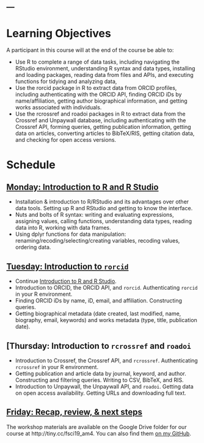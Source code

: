 ---
---

# Learning Objectives

A participant in this course will at the end of the course be able to:

* Use R to complete a range of data tasks, including navigating the RStudio environment, understanding R syntax and data types, installing and loading packages, reading data from files and APIs, and executing functions for tidying and  analyzing data,
* Use the rorcid package in R to extract data from ORCID profiles, including authenticating with the ORCID API, finding ORCID iDs by name/affiliation, getting author biographical information, and getting works associated with individuals.
* Use the rcrossref and roadoi packages in R to extract data from the Crossref and Unpaywall database, including authenticating with the Crossref API, forming queries, getting publication information, getting data on articles, converting articles to BibTeX/RIS, getting citation data, and checking for open access versions.


# Schedule

## [Monday: Introduction to R and R Studio]()

* Installation & introduction to R/RStudio and its advantages over other data tools. Setting up R and RStudio and getting to know the interface.
* Nuts and bolts of R syntax: writing and evaluating expressions, assigning values, calling functions, understanding data types, reading data into R, working with data frames.
* Using dplyr functions for data manipulation: renaming/recoding/selecting/creating variables, recoding values, ordering data.

## [Tuesday: Introduction to `rorcid`](rorcid.html)

* Continue [Introduction to R and R Studio](). 
* Introduction to ORCID, the ORCID API, and `rorcid`. Authenticating `rorcid` in your R environment.
* Finding ORCID iDs by name, iD, email, and affiliation. Constructing queries.
* Getting biographical metadata (date created, last modified, name, biography, email, keywords) and works metadata (type, title, publication date).

## [Thursday: Introduction to `rcrossref` and `roadoi`

* Introduction to Crossref, the Crossref API, and `rcrossref`. Authenticating `rcrossref` in your R environment.
* Getting publication and article data by journal, keyword, and author. Constructing and filtering queries. Writing to CSV, BibTeX, and RIS.
* Introduction to Unpaywall, the Unpaywall API, and `roadoi`. Getting data on open access availability. Getting URLs and downloading full text.


## [Friday: Recap, review, & next steps]()






The workshop materials are available on the Google Drive folder for our course at http://tiny.cc/fsci19_am4. You can also find them [on my GitHub](https://github.com/ciakovx/rorcid.workshop). 
